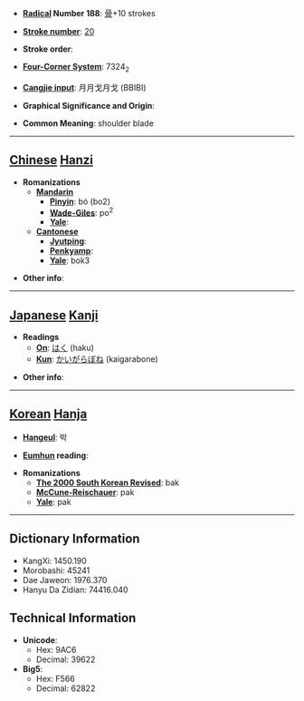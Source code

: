 * '''[[Wiktionary:Chinese radical index| Radical]] Number 188''': [[Wiktionary:Chinese radical index 骨|骨]]+10 strokes

* '''[[Wiktionary:Chinese total strokes index|Stroke number]]''': [[Wiktionary:Chinese total strokes index 20|20]]

* '''Stroke order''': 

* '''[[Wiktionary:Chinese four corner index|Four-Corner System]]''': 7324<sub>2</sub>

* '''[[Wiktionary:Chinese Cangjie index|Cangjie input]]''': 月月戈月戈 (BBIBI)

* '''Graphical Significance and Origin''': 

* '''Common Meaning''': shoulder blade

----

== [[Chinese]] [[Hanzi]] ==

* '''Romanizations'''
** '''[[Mandarin]]'''
*** '''[[Pinyin]]''': bó (bo2)
*** '''[[Wade-Giles]]''': po<sup>2</sup>
*** '''[[Yale]]''': 
** '''[[Cantonese]]'''
*** '''[[Jyutping]]''':
*** '''[[Penkyamp]]''': 
*** '''[[Yale]]''': bok3

* '''Other info''': 

----

== [[Japanese]] [[Kanji]] ==

* '''Readings'''
** '''[[On]]''': [[はく]] (haku)
** '''[[Kun]]''': [[かいがらぼね]] (kaigarabone)

* '''Other info''':  

----

== [[Korean]] [[Hanja]] ==

* '''[[Hangeul]]''': 박

* '''[[Eumhun]] reading''': 

* '''Romanizations'''
** '''[[The 2000 South Korean Revised Romanization|The 2000 South Korean Revised]]''': bak
** '''[[McCune-Reischauer]]''': pak
** '''[[Yale]]''': pak

----

== Dictionary Information ==

* KangXi: 1450.190
* Morobashi: 45241
* Dae Jaweon: 1976.370
* Hanyu Da Zidian: 74416.040

== Technical Information ==

* '''Unicode''':
** Hex: 9AC6
** Decimal: 39622
* '''Big5''':
** Hex: F566
** Decimal: 62822